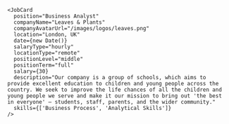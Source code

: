 ```tsx
<JobCard
  position="Business Analyst"
  companyName="Leaves & Plants"
  companyAvatarUrl="/images/logos/leaves.png"
  location="London, UK"
  date={new Date()}
  salaryType="hourly"
  locationType="remote"
  positionLevel="middle"
  positionTerm="full"
  salary={30}
  description="Our company is a group of schools, which aims to provide excellent education to children and young people across the country. We seek to improve the life chances of all the children and young people we serve and make it our mission to bring out 'the best in everyone' – students, staff, parents, and the wider community."
  skills={['Business Process', 'Analytical Skills']}
/>
```
